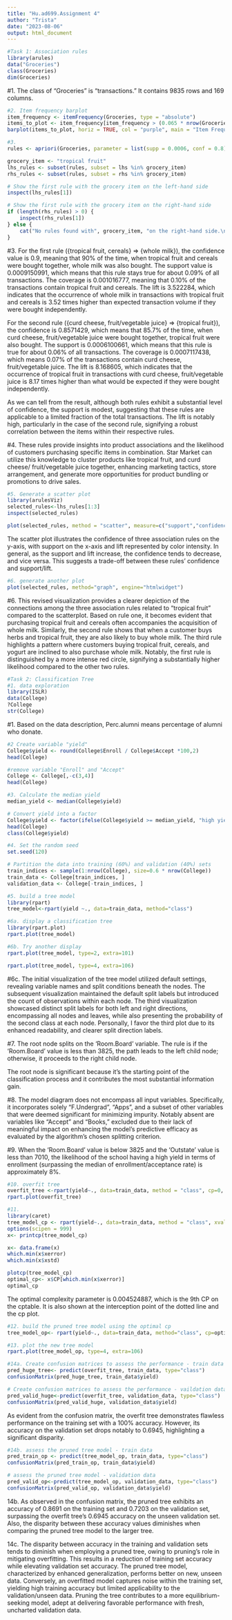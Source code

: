 ---
title: "Hu.ad699.Assignment 4"
author: "Trista"
date: "2023-08-06"
output: html_document
---

```{r}
#Task 1: Association rules
library(arules)
data("Groceries")
class(Groceries)
dim(Groceries) 

```
#1. 
The class of “Groceries” is “transactions.”
It contains 9835 rows and 169 columns. 

```{r}
#2. Item frequency barplot
item_frequency <- itemFrequency(Groceries, type = "absolute")
items_to_plot <- item_frequency[item_frequency > (0.065 * nrow(Groceries))]  
barplot(items_to_plot, horiz = TRUE, col = "purple", main = "Item Frequency Barplot", cex.names = 0.5, las = 2)
```




```{r}
#3.
rules <- apriori(Groceries, parameter = list(supp = 0.0006, conf = 0.8))

grocery_item <- "tropical fruit"
lhs_rules <- subset(rules, subset = lhs %in% grocery_item)
rhs_rules <- subset(rules, subset = rhs %in% grocery_item)

# Show the first rule with the grocery item on the left-hand side
inspect(lhs_rules[1])

# Show the first rule with the grocery item on the right-hand side
if (length(rhs_rules) > 0) {
    inspect(rhs_rules[1])
} else {
    cat("No rules found with", grocery_item, "on the right-hand side.\n")
}

```
#3.
For the first rule ({tropical fruit, cereals} => {whole milk}), the confidence value is 0.9, meaning that 90% of the time, when tropical fruit and cereals were bought together, whole milk was also bought. The support value is 0.0009150991, which means that this rule stays true for about 0.09% of all transactions. The coverage is 0.001016777, meaning that 0.10% of the transactions contain tropical fruit and cereals. The lift is 3.522284, which indicates that the occurrence of whole milk in transactions with tropical fruit and cereals is 3.52 times higher than expected transaction volume if they were bought independently.

For the second rule ({curd cheese, fruit/vegetable juice} => {tropical fruit}), the confidence is 0.8571429, which means that 85.7% of the time, when curd cheese, fruit/vegetable juice were bought together, tropical fruit were also bought. The support is 0.0006100661, which means that this rule is true for about 0.06% of all transactions. The coverage is 0.0007117438, which means 0.07% of the transactions contain curd cheese, fruit/vegetable juice. The lift is 8.168605, which indicates that the occurrence of tropical fruit in transactions with curd cheese, fruit/vegetable juice is 8.17 times higher than what would be expected if they were bought independently.

As we can tell from the result, although both rules exhibit a substantial level of confidence, the support is modest, suggesting that these rules are applicable to a limited fraction of the total transactions. The lift is notably high, particularly in the case of the second rule, signifying a robust correlation between the items within their respective rules.

#4.
These rules provide insights into product associations and the likelihood of customers purchasing specific items in combination. Star Market can utilize this knowledge to cluster products like tropical fruit, and curd cheese/ fruit/vegetable juice together, enhancing marketing tactics, store arrangement, and generate more opportunities for product bundling or promotions to drive sales.


```{r}
#5. Generate a scatter plot
library(arulesViz)
selected_rules<-lhs_rules[1:3]
inspect(selected_rules)

plot(selected_rules, method = "scatter", measure=c("support","confidence"))
```
The scatter plot illustrates the confidence of three association rules on the y-axis, with support on the x-axis and lift represented by color intensity. In general, as the support and lift increase, the confidence tends to decrease, and vice versa. This suggests a trade-off between these rules’ confidence and support/lift. 


```{r}
#6. generate another plot
plot(selected_rules, method="graph", engine="htmlwidget")
```
#6.
This revised visualization provides a clearer depiction of the connections among the three association rules related to "tropical fruit" compared to the scatterplot. Based on rule one, it becomes evident that purchasing tropical fruit and cereals often accompanies the acquisition of whole milk. Similarly, the second rule shows that when a customer buys herbs and tropical fruit, they are also likely to buy whole milk. The third rule highlights a pattern where customers buying tropical fruit, cereals, and yogurt are inclined to also purchase whole milk. Notably, the first rule is distinguished by a more intense red circle, signifying a substantially higher likelihood compared to the other two rules.


```{r}
#Task 2: Classification Tree
#1. data exploration
library(ISLR)
data(College)
?College
str(College)
```

#1.
Based on the data description, Perc.alumni means percentage of alumni who donate.

```{r}
#2 Create variable "yield"
College$yield <- round(College$Enroll / College$Accept *100,2)
head(College)
```


```{r}
#remove variable "Enroll" and "Accept"
College <- College[,-c(3,4)]
head(College)
```
```{r}
#3. Calculate the median yield
median_yield <- median(College$yield)

# Convert yield into a factor
College$yield <- factor(ifelse(College$yield >= median_yield, "high yield", "low yield"))
head(College)
class(College$yield)
```

```{r}
#4. Set the random seed 
set.seed(120)

# Partition the data into training (60%) and validation (40%) sets
train_indices <- sample(1:nrow(College), size=0.6 * nrow(College))
train_data <- College[train_indices, ]
validation_data <- College[-train_indices, ]
```

```{r}
#5. build a tree model
library(rpart)
tree_model<-rpart(yield ~., data=train_data, method="class")
```

```{r}
#6a. display a classification tree
library(rpart.plot)
rpart.plot(tree_model)
```
```{r}
#6b. Try another display
rpart.plot(tree_model, type=2, extra=101)
```

```{r}
rpart.plot(tree_model, type=4, extra=106)
```
#6c. 
The initial visualization of the tree model utilized default settings, revealing variable names and split conditions beneath the nodes. The subsequent visualization maintained the default split labels but introduced the count of observations within each node. The third visualization showcased distinct split labels for both left and right directions, encompassing all nodes and leaves, while also presenting the probability of the second class at each node. Personally, I favor the third plot due to its enhanced readability, and clearer split direction labels. 

#7.
The root node splits on the ‘Room.Board’ variable. The rule is if the 'Room.Board' value is less than 3825, the path leads to the left child node; otherwise, it proceeds to the right child node.

The root node is significant because it’s the starting point of the classification process and it contributes the most substantial information gain.

#8. 
The model diagram does not encompass all input variables. Specifically, it incorporates solely "F.Undergrad", "Apps", and a subset of other variables that were deemed significant for minimizing impurity. Notably absent are variables like "Accept" and "Books," excluded due to their lack of meaningful impact on enhancing the model's predictive efficacy as evaluated by the algorithm's chosen splitting criterion.

#9.
When the 'Room.Board' value is below 3825 and the 'Outstate' value is less than 7010, the likelihood of the school having a high yield in terms of enrollment (surpassing the median of enrollment/acceptance rate) is approximately 8%.

```{r}
#10. overfit tree
overfit_tree <-rpart(yield~., data=train_data, method = "class", cp=0, minsplit=2)
rpart.plot(overfit_tree)
```
```{r}
#11. 
library(caret)
tree_model_cp <- rpart(yield~., data=train_data, method = "class", xval=5, cp=0.00)
options(scipen = 999)
x<- printcp(tree_model_cp)
```

```{r}
x<- data.frame(x)
which.min(x$xerror)
which.min(x$xstd)
```
```{r}
plotcp(tree_model_cp)
optimal_cp<- x$CP[which.min(x$xerror)]
optimal_cp
```

The optimal complexity parameter is 0.004524887, which is the 9th CP on the cptable. It is also shown at the interception point of the dotted line and the cp plot. 

```{r}
#12. build the pruned tree model using the optimal cp
tree_model_op<- rpart(yield~., data=train_data, method="class", cp=optimal_cp)

```

```{r}
#13. plot the new tree model
rpart.plot(tree_model_op, type=4, extra=106)
```
```{r}
#14a. Create confusion matrices to assess the performance - train data
pred_huge_tree<- predict(overfit_tree, train_data, type="class")
confusionMatrix(pred_huge_tree, train_data$yield)
```
```{r}
# Create confusion matrices to assess the performance - vaildation data
pred_valid_huge<-predict(overfit_tree, validation_data, type="class")
confusionMatrix(pred_valid_huge, validation_data$yield)
```
As evident from the confusion matrix, the overfit tree demonstrates flawless performance on the training set with a 100% accuracy. However, its accuracy on the validation set drops notably to 0.6945, highlighting a significant disparity.

```{r}
#14b. assess the pruned tree model - train data
pred_train_op <- predict(tree_model_op, train_data, type="class")
confusionMatrix(pred_train_op, train_data$yield)
```
```{r}
# assess the pruned tree model - validation data
pred_valid_op<-predict(tree_model_op, validation_data, type="class")
confusionMatrix(pred_valid_op, validation_data$yield)
```
14b.
As observed in the confusion matrix, the pruned tree exhibits an accuracy of 0.8691 on the training set and 0.7203 on the validation set, surpassing the overfit tree's 0.6945 accuracy on the unseen validation set. Also, the disparity between these accuracy values diminishes when comparing the pruned tree model to the larger tree.

14c. 
The disparity between accuracy in the training and validation sets tends to diminish when employing a pruned tree, owing to pruning's role in mitigating overfitting. This results in a reduction of training set accuracy while elevating validation set accuracy. The pruned tree model, characterized by enhanced generalization, performs better on new, unseen data. Conversely, an overfitted model captures noise within the training set, yielding high training accuracy but limited applicability to the validation/unseen data. Pruning the tree contributes to a more equilibrium-seeking model, adept at delivering favorable performance with fresh, uncharted validation data.

